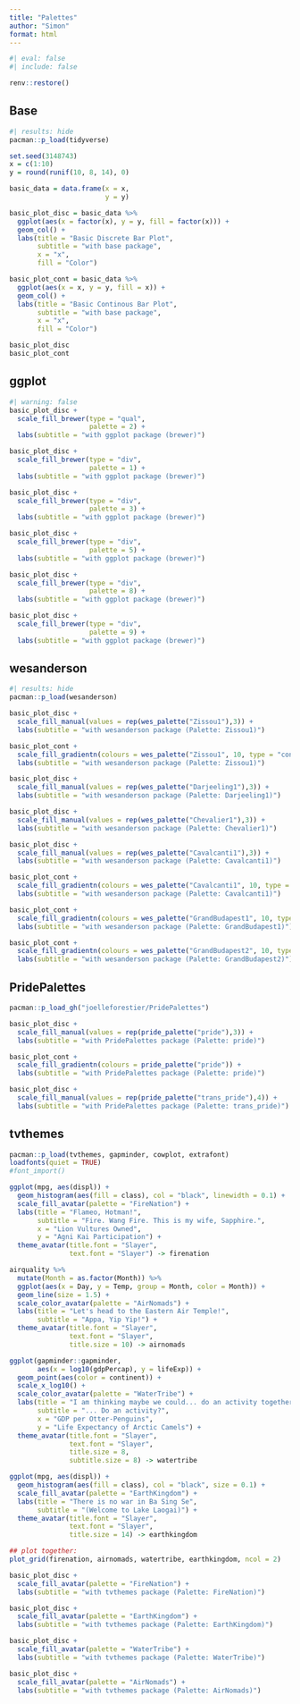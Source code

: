 ```yaml
---
title: "Palettes"
author: "Simon"
format: html
---
```


```r
#| eval: false
#| include: false

renv::restore()
```

::: panel-tabset
## Base

```r
#| results: hide
pacman::p_load(tidyverse)
```

```r
set.seed(3148743)
x = c(1:10)
y = round(runif(10, 8, 14), 0)

basic_data = data.frame(x = x,
                        y = y)

basic_plot_disc = basic_data %>% 
  ggplot(aes(x = factor(x), y = y, fill = factor(x))) +
  geom_col() +
  labs(title = "Basic Discrete Bar Plot",
       subtitle = "with base package",
       x = "x",
       fill = "Color")

basic_plot_cont = basic_data %>% 
  ggplot(aes(x = x, y = y, fill = x)) +
  geom_col() +
  labs(title = "Basic Continous Bar Plot",
       subtitle = "with base package",
       x = "x",
       fill = "Color")

basic_plot_disc
basic_plot_cont
```

## ggplot

```r
#| warning: false
basic_plot_disc +
  scale_fill_brewer(type = "qual",
                    palette = 2) +
  labs(subtitle = "with ggplot package (brewer)")

basic_plot_disc +
  scale_fill_brewer(type = "div",
                    palette = 1) +
  labs(subtitle = "with ggplot package (brewer)")

basic_plot_disc +
  scale_fill_brewer(type = "div",
                    palette = 3) +
  labs(subtitle = "with ggplot package (brewer)")

basic_plot_disc +
  scale_fill_brewer(type = "div",
                    palette = 5) +
  labs(subtitle = "with ggplot package (brewer)")

basic_plot_disc +
  scale_fill_brewer(type = "div",
                    palette = 8) +
  labs(subtitle = "with ggplot package (brewer)")

basic_plot_disc +
  scale_fill_brewer(type = "div",
                    palette = 9) +
  labs(subtitle = "with ggplot package (brewer)")
```

## wesanderson

```r
#| results: hide
pacman::p_load(wesanderson)
```

```r
basic_plot_disc +
  scale_fill_manual(values = rep(wes_palette("Zissou1"),3)) +
  labs(subtitle = "with wesanderson package (Palette: Zissou1)")
```

```r
basic_plot_cont +
  scale_fill_gradientn(colours = wes_palette("Zissou1", 10, type = "continuous")) +
  labs(subtitle = "with wesanderson package (Palette: Zissou1)")
```

```r
basic_plot_disc +
  scale_fill_manual(values = rep(wes_palette("Darjeeling1"),3)) +
  labs(subtitle = "with wesanderson package (Palette: Darjeeling1)")
```

```r
basic_plot_disc +
  scale_fill_manual(values = rep(wes_palette("Chevalier1"),3)) +
  labs(subtitle = "with wesanderson package (Palette: Chevalier1)")
```

```r
basic_plot_disc +
  scale_fill_manual(values = rep(wes_palette("Cavalcanti1"),3)) +
  labs(subtitle = "with wesanderson package (Palette: Cavalcanti1)")
```

```r
basic_plot_cont +
  scale_fill_gradientn(colours = wes_palette("Cavalcanti1", 10, type = "continuous")) +
  labs(subtitle = "with wesanderson package (Palette: Cavalcanti1)")
```

```r
basic_plot_cont +
  scale_fill_gradientn(colours = wes_palette("GrandBudapest1", 10, type = "continuous")) +
  labs(subtitle = "with wesanderson package (Palette: GrandBudapest1)")
```

```r
basic_plot_cont +
  scale_fill_gradientn(colours = wes_palette("GrandBudapest2", 10, type = "continuous")) +
  labs(subtitle = "with wesanderson package (Palette: GrandBudapest2)")
```

## PridePalettes

```r
pacman::p_load_gh("joelleforestier/PridePalettes")
```

```r
basic_plot_disc +
  scale_fill_manual(values = rep(pride_palette("pride"),3)) +
  labs(subtitle = "with PridePalettes package (Palette: pride)")
```

```r
basic_plot_cont +
  scale_fill_gradientn(colours = pride_palette("pride")) +
  labs(subtitle = "with PridePalettes package (Palette: pride)")
```

```r
basic_plot_disc +
  scale_fill_manual(values = rep(pride_palette("trans_pride"),4)) +
  labs(subtitle = "with PridePalettes package (Palette: trans_pride)")
```

## tvthemes

```r
pacman::p_load(tvthemes, gapminder, cowplot, extrafont)
loadfonts(quiet = TRUE)
#font_import()
```

```r
ggplot(mpg, aes(displ)) +
  geom_histogram(aes(fill = class), col = "black", linewidth = 0.1) +
  scale_fill_avatar(palette = "FireNation") +
  labs(title = "Flameo, Hotman!",
       subtitle = "Fire. Wang Fire. This is my wife, Sapphire.",
       x = "Lion Vultures Owned",
       y = "Agni Kai Participation") +
  theme_avatar(title.font = "Slayer",
               text.font = "Slayer") -> firenation

airquality %>% 
  mutate(Month = as.factor(Month)) %>% 
  ggplot(aes(x = Day, y = Temp, group = Month, color = Month)) +
  geom_line(size = 1.5) +
  scale_color_avatar(palette = "AirNomads") +
  labs(title = "Let's head to the Eastern Air Temple!",
       subtitle = "Appa, Yip Yip!") +
  theme_avatar(title.font = "Slayer",
               text.font = "Slayer",
               title.size = 10) -> airnomads

ggplot(gapminder::gapminder,
       aes(x = log10(gdpPercap), y = lifeExp)) +
  geom_point(aes(color = continent)) + 
  scale_x_log10() +
  scale_color_avatar(palette = "WaterTribe") +
  labs(title = "I am thinking maybe we could... do an activity together?",
       subtitle = "... Do an activity?",
       x = "GDP per Otter-Penguins",
       y = "Life Expectancy of Arctic Camels") +
  theme_avatar(title.font = "Slayer",
               text.font = "Slayer",
               title.size = 8,
               subtitle.size = 8) -> watertribe

ggplot(mpg, aes(displ)) +
  geom_histogram(aes(fill = class), col = "black", size = 0.1) +
  scale_fill_avatar(palette = "EarthKingdom") +
  labs(title = "There is no war in Ba Sing Se",
       subtitle = "(Welcome to Lake Laogai)") +
  theme_avatar(title.font = "Slayer",
               text.font = "Slayer",
               title.size = 14) -> earthkingdom

## plot together:
plot_grid(firenation, airnomads, watertribe, earthkingdom, ncol = 2)
```

```r
basic_plot_disc +
  scale_fill_avatar(palette = "FireNation") +
  labs(subtitle = "with tvthemes package (Palette: FireNation)")
```

```r
basic_plot_disc +
  scale_fill_avatar(palette = "EarthKingdom") +
  labs(subtitle = "with tvthemes package (Palette: EarthKingdom)")
```

```r
basic_plot_disc +
  scale_fill_avatar(palette = "WaterTribe") +
  labs(subtitle = "with tvthemes package (Palette: WaterTribe)")
```

```r
basic_plot_disc +
  scale_fill_avatar(palette = "AirNomads") +
  labs(subtitle = "with tvthemes package (Palette: AirNomads)")
```
:::
